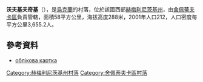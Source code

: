 {{coord|50|4|37|N|27|1|21|E|scale:30000|display=title}}

'''沃夫基夫奇基'''（{{lang-uk|Вовківчики}}），是[[烏克蘭|烏克蘭]]的村落，位於該國西部[[赫梅利尼茨基州|赫梅利尼茨基州]]，由[[舍佩蒂夫卡區|舍佩蒂夫卡區]]負責管轄，面積58平方公里，海拔高度288米，2001年人口212，人口密度每平方公里3,655.2人。

==參考資料==
* [http://gska2.rada.gov.ua/pls/z7502/A005?rdat1=11.04.2015&rf7571=37197 облікова картка]{{dead link|date=2018年3月 |bot=InternetArchiveBot |fix-attempted=yes }}

{{DEFAULTSORT:Вовківчики}}
[[Category:赫梅利尼茨基州村落|Category:赫梅利尼茨基州村落]]
[[Category:舍佩蒂夫卡區村落|Category:舍佩蒂夫卡區村落]]


{{Khmelnytskyi-geo-stub}}